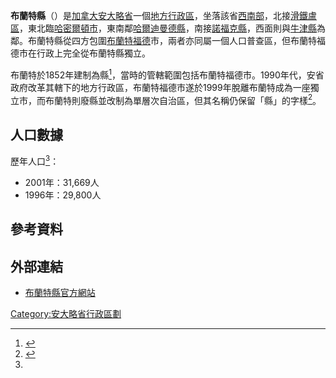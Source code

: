 {{noteTA
|1=zh-hans:哈密尔顿;zh-hk:咸美頓;zh-mo:咸美頓;zh-tw:哈密爾頓;
}}
{{Infobox settlement
|official_name           = 布蘭特縣（市）
|native_name             = {{lang|en|County of Brant}}
|settlement_type         = [[安大略省行政区划|市（单层次）]]
|nickname                =
|motto                   =
|image_skyline           =
|imagesize               =
|image_caption           =
|image_flag              =
|image_seal              =
|image_map               = Map of Ontario BRANT.svg
|mapsize                 = 280px
|map_caption             = 布蘭特縣在安大略省的位置
|coordinates_display     = inline,title
|coordinates_region      = CA-ON
|subdivision_type        = 國家
|subdivision_type1       = [[加拿大行政區劃|省]]
|subdivision_name        = {{CAN}}
|subdivision_name1       = {{ON}}
|leader_title            = 縣長
|leader_name             = David Bailey
|leader_title1           = 行政機關
|leader_name1            = 布蘭特市議會
|leader_title2           = [[加拿大國會|國會]]議員
|leader_name2            = Larry Brock ([[加拿大保守黨|聯邦保守黨]])
|leader_title3           = [[安大略省議會|省議員]]
|leader_name3            = Will Bouma ([[安大略進步保守黨|安大略進步保守黨]])
|established_title       = 成立
|established_date        = 1852年（設縣）<br>1999年（改設單層次自治區）
|area_footnotes          = <ref name="cp2011a"/>
|area_total_km2          =
|area_land_km2           = 843.29
|area_water_km2          =
|area_water_percent      =
|area_urban_km2          =
|population_as_of        = 2011年
|population_note         =
|population_total        = 35638
|population_footnotes    = <ref name="cp2011a">{{cite web |url=http://www12.statcan.gc.ca/census-recensement/2011/dp-pd/prof/details/page.cfm?Lang=E&Geo1=CSD&Code1=3529005&Geo2=CD&Code2=3529&Data=Count&SearchText=brant&SearchType=Begins&SearchPR=35&B1=All&Custom=&TABID=1 |title=Brant County census profile |publisher=Statistics Canada |work=Canada 2011 Census |accessdate=2014-02-22 |archive-date=2014-02-27 |archive-url=https://web.archive.org/web/20140227014046/http://www12.statcan.gc.ca/census-recensement/2011/dp-pd/prof/details/page.cfm?Lang=E&Geo1=CSD&Code1=3529005&Geo2=CD&Code2=3529&Data=Count&SearchText=brant&SearchType=Begins&SearchPR=35&B1=All&Custom=&TABID=1 |dead-url=no }}</ref>
|population_metro       =
|population_urban       =
|population_density_km2 = 42.3
|timezone               = [[北美东部时区|EST]]
|utc_offset             = −5
|timezone_DST           = [[Eastern_Daylight_Time|EDT]]
|utc_offset_DST         = −4
|latd=43 |latm=07 |latNS=N
|longd=80 |longm=22 |longEW=W
|elevation_m            =
|website                = [http://www.brant.ca/ www.brant.ca]
|footnotes              =
}}

'''布蘭特縣'''（{{lang-en|County of Brant}}）是[[加拿大|加拿大]][[安大略省|安大略省]]一個[[安大略省行政區劃|地方行政區]]，坐落該省[[南安大略|西南部]]，北接[[滑鐵盧區|滑鐵盧區]]，東北臨[[哈密爾頓_(安大略)|哈密爾頓市]]，東南鄰[[哈爾迪曼德縣|哈爾迪曼德縣]]，南接[[諾福克縣_(安大略省)|諾福克縣]]，西面則與[[牛津縣_(安大略省)|牛津縣]]為鄰。布蘭特縣從四方包圍[[布蘭特福德|布蘭特福德]]市，兩者亦同屬一個人口普查區，但布蘭特福德市在行政上完全從布蘭特縣獨立。

布蘭特於1852年建制為縣<ref>{{cite book |author=Warner, Beers & Co. |title=The History of the County of Brant, Ontario |page=152 |year=1883 |url=http://books.google.ca/books?id=TYaQkzcKWbkC&pg=PA588&lpg=PA588&dq=brant+county+ontario+1852+history&source=bl&ots=2Ro9N53eDy&sig=XlRKvgLec1UOGxEO2m93xIXA9vI&hl=en&sa=X&ei=TrYIU7qzHMWkyAGMjoHYDg&ved=0CFMQ6AEwBw#v=onepage&q&f=false |access-date=2014-02-22 |archive-date=2014-03-02 |archive-url=https://web.archive.org/web/20140302135903/http://books.google.ca/books?id=TYaQkzcKWbkC&pg=PA588&lpg=PA588&dq=brant+county+ontario+1852+history&source=bl&ots=2Ro9N53eDy&sig=XlRKvgLec1UOGxEO2m93xIXA9vI&hl=en&sa=X&ei=TrYIU7qzHMWkyAGMjoHYDg&ved=0CFMQ6AEwBw#v=onepage&q&f=false |dead-url=no }}</ref>，當時的管轄範圍包括布蘭特福德市。1990年代，安省政府改革其轄下的地方行政區，布蘭特福德市遂於1999年脫離布蘭特成為一座獨立市，而布蘭特則廢縣並改制為單層次自治區，但其名稱仍保留「縣」的字樣<ref>{{cite web |url=http://www.mah.gov.on.ca/AssetFactory.aspx?did=6212 |title=Municipal Restructuring Activity Summary Table |publisher=安大略省政府 |accessdate=2014-02-22 |archive-date=2014-01-13 |archive-url=https://web.archive.org/web/20140113164737/http://www.mah.gov.on.ca/AssetFactory.aspx?did=6212 |dead-url=no }}</ref>。

==人口數據==
{{Canada_census
|2001_pop_delta=
|2001_population=31,669 |2001_access_date=2012-03-27
|2006_population=34,415 |2006_pop_delta=8.7 |2006_pop_density=40.8 |2006_land_area=843.10
|2006_median_age=41.1 |2006_median_age_m=40.2 |2006_median_age_f=41.8
|2006_total_pvt_dwell=12,517 |2006_mean_hh_income= |2006_access_date=2009-02-24
 |2011_population=35,638 | 2011_pop_delta=3.6 | 2011_land_area=843.29 | 2011_pop_density=42.3
 |2011_median_age= | 2011_median_age_m= | 2011_median_age_f=
 |2011_total_pvt_dwell=13,292 | 2011_mean_hh_income= | 2011_access_date=2012-03-27
}}

歷年人口<ref name="cp2001"/>：
* 2001年：31,669人
* 1996年：29,800人

==參考資料==
{{reflist}}

==外部連結==
{{Commons category|Brant County, Ontario}}
* {{en}}[http://www.brant.ca/ 布蘭特縣官方網站] {{Wayback|url=http://www.brant.ca/ |date=20140210043923 }}

[[Category:安大略省行政區劃|Category:安大略省行政區劃]]